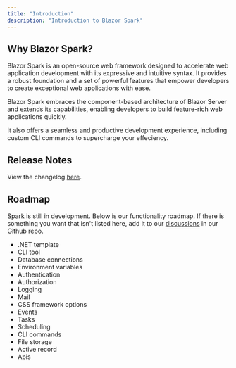 ```yaml
---
title: "Introduction"
description: "Introduction to Blazor Spark"
---
```


## Why Blazor Spark?
Blazor Spark is an open-source web framework designed to accelerate web application development with its expressive and intuitive syntax. It provides a robust foundation and a set of powerful features that empower developers to create exceptional web applications with ease.

Blazor Spark embraces the component-based architecture of Blazor Server and extends its capabilities, enabling developers to build feature-rich web applications quickly. 

It also offers a seamless and productive development experience, including custom CLI commands to supercharge your effeciency.


## Release Notes
View the changelog [here](https://weston-walker.notion.site/Blazor-Spark-Changelog-635ca6f175f14a499f074c859e65cc2d).

## Roadmap
Spark is still in development. Below is our functionality roadmap. If there is something you want that isn't listed here, add it to our [discussions](https://github.com/blazor-spark/blazor-spark/discussions) in our Github repo.
- .NET template <ProgressBadge progress="completed" />
- CLI tool <ProgressBadge progress="completed" />
- Database connections <ProgressBadge progress="completed" />
- Environment variables <ProgressBadge progress="completed" />
- Authentication <ProgressBadge progress="completed" />
- Authorization <ProgressBadge progress="completed" />
- Logging <ProgressBadge progress="completed" />
- Mail <ProgressBadge progress="completed" />
- CSS framework options <ProgressBadge progress="completed" />
- Events <ProgressBadge progress="completed" />
- Tasks <ProgressBadge progress="completed" />
- Scheduling <ProgressBadge progress="completed" />
- CLI commands <ProgressBadge progress="completed" />
- File storage <ProgressBadge progress="not-started" />
- Active record <ProgressBadge progress="not-started" />
- Apis <ProgressBadge progress="not-started" />